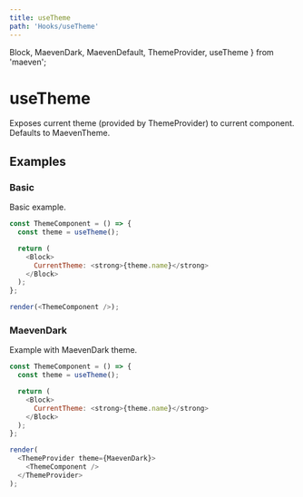 ```yaml
---
title: useTheme
path: 'Hooks/useTheme'
---
```


  Block,
  MaevenDark,
  MaevenDefault,
  ThemeProvider,
  useTheme
} from 'maeven';

# useTheme

Exposes current theme (provided by ThemeProvider) to current component. Defaults to MaevenTheme.

## Examples

### Basic

Basic example.

```js live withRender
const ThemeComponent = () => {
  const theme = useTheme();

  return (
    <Block>
      CurrentTheme: <strong>{theme.name}</strong>
    </Block>
  );
};

render(<ThemeComponent />);
```

### MaevenDark

Example with MaevenDark theme.

```js live withRender
const ThemeComponent = () => {
  const theme = useTheme();

  return (
    <Block>
      CurrentTheme: <strong>{theme.name}</strong>
    </Block>
  );
};

render(
  <ThemeProvider theme={MaevenDark}>
    <ThemeComponent />
  </ThemeProvider>
);
```
